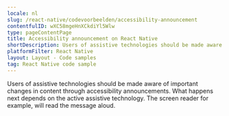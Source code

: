 ```yaml
---
locale: nl
slug: /react-native/codevoorbeelden/accessibility-announcement
contentfulID: wXC58mgeHnXCkdiYl5Wlw
type: pageContentPage
title: Accessibility announcement on React Native
shortDescription: Users of assistive technologies should be made aware of important changes in content through accessibility announcements.
platformFilter: React Native
layout: Layout - Code samples
tag: React Native code sample
---
```


Users of assistive technologies should be made aware of important changes in content through accessibility announcements. What happens next depends on the active assistive technology. The screen reader for example, will read the message aloud.

<CodeSample id="accessibility-announcement" locale="nl" platform="react native"/>